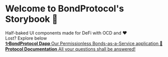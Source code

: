 
<Meta title="👋 Hello" />

<style>
  {`
    .subheading {
      --mediumdark: '#999999';
      font-weight: 900;
      letter-spacing: 6px;
      line-height: 24px;
      text-transform: uppercase;
      margin-bottom: 12px;
      margin-top: 40px;
    }

    .link-list {
      display: grid;
      grid-template-columns: 1fr;
      grid-template-rows: 1fr 1fr;
      row-gap: 10px;
    }

    @media (min-width: 620px) {
      .link-list {
        row-gap: 20px;
        column-gap: 20px;
        grid-template-columns: 1fr 1fr;
      }
    }

    @media all and (-ms-high-contrast:none) {
    .link-list {
        display: -ms-grid;
        -ms-grid-columns: 1fr 1fr;
        -ms-grid-rows: 1fr 1fr;
      }
    }

    .link-item {
      display: block;
      padding: 20px 30px 20px 15px;
      border: 1px solid #e7ac5c;
      border-radius: 5px;
      transition: background 150ms ease-out, border 150ms ease-out, transform 150ms ease-out;
      color: #ffffff;
      display: flex;
      align-items: flex-start;
    }

    .link-item:hover {
      border-color: #E7AC5C;
      transform: translate3d(0, -3px, 0);
      box-shadow: rgba(0, 0, 0, 0.08) 0 3px 10px 0;
    }

    .link-item:active {
      border-color:#40749B;
      transform: translate3d(0, 0, 0);
    }

    .link-item strong {
      font-weight: 700;
      display: block;
      margin-bottom: 2px;
    }

    .link-item img {
      height: 40px;
      width: 40px;
      margin-right: 15px;
      flex: none;
    }

    .link-item span {
      font-size: 14px;
      line-height: 20px;
    }

    .tip {
      display: inline-block;
      border-radius: 1em;
      font-size: 11px;
      line-height: 12px;
      font-weight: 700;
      background: #E7FDD8;
      color: #66BF3C;
      padding: 4px 12px;
      margin-right: 10px;
      vertical-align: top;
    }

    .tip-wrapper {
      font-size: 13px;
      line-height: 20px;
      margin-top: 40px;
      margin-bottom: 40px;
    }

    .tip-wrapper code {
      font-size: 12px;
      display: inline-block;
    }
  `}
</style>

<h1> Welcome to BondProtocol's Storybook 🎨</h1>

<div className='bg-light-base text-light-primary-50'>
Half-baked UI components made for DeFi with OCD and ❤️

</div>

<div className="subheading">Lost? Explore below</div>

<div className="link-list">
  <a
    className="link-item"
    href="https://storybook.js.org/docs/react/addons/addon-types"
    target="_blank"
  >
    <span>
      <strong>✨BondProtocol Dapp </strong>
      Our Permissionless Bonds-as-a-Service application
    </span>
  </a>
  <a
    className="link-item"
    href="https://docs.bondprotocol.finance"
    target="_blank"
  >
    <span>
      <strong>📘Protocol Documentation</strong>
      All your questions shall be answered!
    </span>
  </a>
</div>

